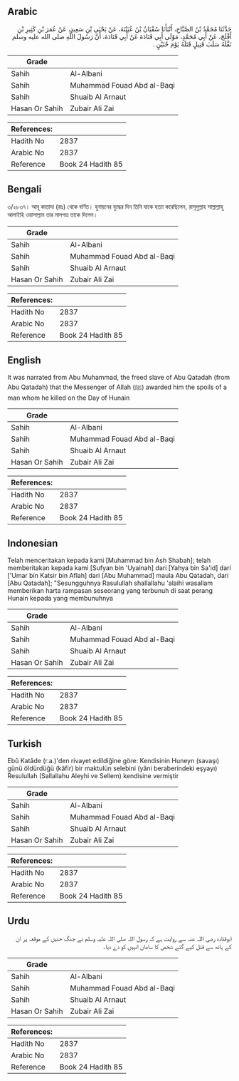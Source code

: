 ## Arabic


<div dir="rtl" lang="ar" style={{fontSize:'larger',backgroundColor:'#f8f9fa',padding:20}}>
حَدَّثَنَا مُحَمَّدُ بْنُ الصَّبَّاحِ، أَنْبَأَنَا سُفْيَانُ بْنُ عُيَيْنَةَ، عَنْ يَحْيَى بْنِ سَعِيدٍ، عَنْ عُمَرَ بْنِ كَثِيرِ بْنِ أَفْلَحَ، عَنْ أَبِي مُحَمَّدٍ، مَوْلَى أَبِي قَتَادَةَ عَنْ أَبِي قَتَادَةَ، أَنَّ رَسُولَ اللَّهِ صلى الله عليه وسلم نَفَّلَهُ سَلَبَ قَتِيلٍ قَتَلَهُ يَوْمَ حُنَيْنٍ ‏.‏
</div>
<div style={{backgroundColor:'#f8f9fa',padding:20, marginBottom: 10}}><table> <thead> <tr> <th>Grade</th> <th></th> </tr> </thead> <tbody> <tr><td>Sahih</td><td>Al-Albani</td></tr><tr><td>Sahih</td><td>Muhammad Fouad Abd al-Baqi</td></tr><tr><td>Sahih</td><td>Shuaib Al Arnaut</td></tr><tr><td>Hasan Or Sahih</td><td>Zubair Ali Zai</td></tr></tbody></table><table> <thead> <tr> <th>References:</th> <th></th> </tr> </thead> <tbody><tr><td>Hadith No</td><td>2837</td></tr><tr><td>Arabic No</td><td>2837</td></tr><tr><td>Reference</td><td>Book 24 Hadith 85</td></tr></tbody></table></div>

## Bengali


<div dir="ltr" lang="bn" style={{fontSize:'larger',backgroundColor:'#f8f9fa',padding:20}}>
৩/২৮৩৭। আবূ কাতাদা (রাঃ) থেকে বর্ণিত। হুনায়নের যুদ্ধের দিন তিনি যাকে হত্যা করেছিলেন, রাসূলুল্লাহ সাল্লাল্লাহু আলাইহি ওয়াসাল্লাম তার মালপত্র তাকে দিলেন।
</div>
<div style={{backgroundColor:'#f8f9fa',padding:20, marginBottom: 10}}><table> <thead> <tr> <th>Grade</th> <th></th> </tr> </thead> <tbody> <tr><td>Sahih</td><td>Al-Albani</td></tr><tr><td>Sahih</td><td>Muhammad Fouad Abd al-Baqi</td></tr><tr><td>Sahih</td><td>Shuaib Al Arnaut</td></tr><tr><td>Hasan Or Sahih</td><td>Zubair Ali Zai</td></tr></tbody></table><table> <thead> <tr> <th>References:</th> <th></th> </tr> </thead> <tbody><tr><td>Hadith No</td><td>2837</td></tr><tr><td>Arabic No</td><td>2837</td></tr><tr><td>Reference</td><td>Book 24 Hadith 85</td></tr></tbody></table></div>

## English


<div dir="ltr" lang="en" style={{fontSize:'larger',backgroundColor:'#f8f9fa',padding:20}}>
It was narrated from Abu Muhammad, the freed slave of Abu Qatadah (from Abu Qatadah) that the Messenger of Allah (ﷺ) awarded him the spoils of a man whom he killed on the Day of Hunain
</div>
<div style={{backgroundColor:'#f8f9fa',padding:20, marginBottom: 10}}><table> <thead> <tr> <th>Grade</th> <th></th> </tr> </thead> <tbody> <tr><td>Sahih</td><td>Al-Albani</td></tr><tr><td>Sahih</td><td>Muhammad Fouad Abd al-Baqi</td></tr><tr><td>Sahih</td><td>Shuaib Al Arnaut</td></tr><tr><td>Hasan Or Sahih</td><td>Zubair Ali Zai</td></tr></tbody></table><table> <thead> <tr> <th>References:</th> <th></th> </tr> </thead> <tbody><tr><td>Hadith No</td><td>2837</td></tr><tr><td>Arabic No</td><td>2837</td></tr><tr><td>Reference</td><td>Book 24 Hadith 85</td></tr></tbody></table></div>

## Indonesian


<div dir="ltr" lang="id" style={{fontSize:'larger',backgroundColor:'#f8f9fa',padding:20}}>
Telah menceritakan kepada kami [Muhammad bin Ash Shabah]; telah memberitakan kepada kami [Sufyan bin 'Uyainah] dari [Yahya bin Sa'id] dari ['Umar bin Katsir bin Aflah] dari [Abu Muhammad] maula Abu Qatadah, dari [Abu Qatadah]; "Sesungguhnya Rasulullah shallallahu 'alaihi wasallam memberikan harta rampasan seseorang yang terbunuh di saat perang Hunain kepada yang membunuhnya
</div>
<div style={{backgroundColor:'#f8f9fa',padding:20, marginBottom: 10}}><table> <thead> <tr> <th>Grade</th> <th></th> </tr> </thead> <tbody> <tr><td>Sahih</td><td>Al-Albani</td></tr><tr><td>Sahih</td><td>Muhammad Fouad Abd al-Baqi</td></tr><tr><td>Sahih</td><td>Shuaib Al Arnaut</td></tr><tr><td>Hasan Or Sahih</td><td>Zubair Ali Zai</td></tr></tbody></table><table> <thead> <tr> <th>References:</th> <th></th> </tr> </thead> <tbody><tr><td>Hadith No</td><td>2837</td></tr><tr><td>Arabic No</td><td>2837</td></tr><tr><td>Reference</td><td>Book 24 Hadith 85</td></tr></tbody></table></div>

## Turkish


<div dir="ltr" lang="tr" style={{fontSize:'larger',backgroundColor:'#f8f9fa',padding:20}}>
Ebû Katâde (r.a.)'den rivayet edildiğine göre: Kendisinin Huneyn (savaşı) günü öldürdüğü (kâfir) bir maktulün selebini (yâni beraberindeki eşyayı) Resulullah (Sallallahu Aleyhi ve Sellem) kendisine vermiştir
</div>
<div style={{backgroundColor:'#f8f9fa',padding:20, marginBottom: 10}}><table> <thead> <tr> <th>Grade</th> <th></th> </tr> </thead> <tbody> <tr><td>Sahih</td><td>Al-Albani</td></tr><tr><td>Sahih</td><td>Muhammad Fouad Abd al-Baqi</td></tr><tr><td>Sahih</td><td>Shuaib Al Arnaut</td></tr><tr><td>Hasan Or Sahih</td><td>Zubair Ali Zai</td></tr></tbody></table><table> <thead> <tr> <th>References:</th> <th></th> </tr> </thead> <tbody><tr><td>Hadith No</td><td>2837</td></tr><tr><td>Arabic No</td><td>2837</td></tr><tr><td>Reference</td><td>Book 24 Hadith 85</td></tr></tbody></table></div>

## Urdu


<div dir="rtl" lang="ur" style={{fontSize:'larger',backgroundColor:'#f8f9fa',padding:20}}>
ابوقتادہ رضی اللہ عنہ سے روایت ہے کہ رسول اللہ صلی اللہ علیہ وسلم نے جنگ حنین کے موقعہ پر ان کے ہاتھ سے قتل کیے گئے شخص کا سامان انہیں کو دے دیا۔
</div>
<div style={{backgroundColor:'#f8f9fa',padding:20, marginBottom: 10}}><table> <thead> <tr> <th>Grade</th> <th></th> </tr> </thead> <tbody> <tr><td>Sahih</td><td>Al-Albani</td></tr><tr><td>Sahih</td><td>Muhammad Fouad Abd al-Baqi</td></tr><tr><td>Sahih</td><td>Shuaib Al Arnaut</td></tr><tr><td>Hasan Or Sahih</td><td>Zubair Ali Zai</td></tr></tbody></table><table> <thead> <tr> <th>References:</th> <th></th> </tr> </thead> <tbody><tr><td>Hadith No</td><td>2837</td></tr><tr><td>Arabic No</td><td>2837</td></tr><tr><td>Reference</td><td>Book 24 Hadith 85</td></tr></tbody></table></div>